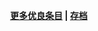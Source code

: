 {{Wikipedia:优良条目/2009年6月8日}}

<div align="right">'''[[Wikipedia:优良条目|更多优良条目]] | [[Portal:波兰/波兰历史/存档|存档]]'''</div>
